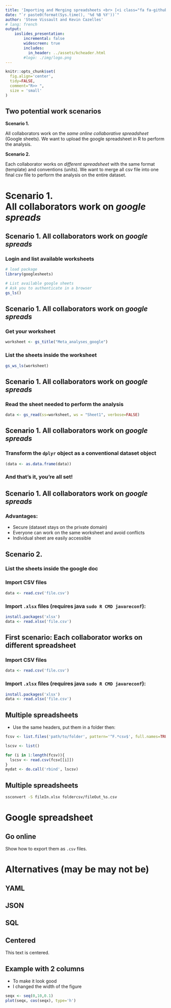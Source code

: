 ```yaml
---
title: 'Importing and Merging spreadsheets <br> [<i class="fa fa-github" aria-hidden="true"></i>](https://github.com/SteveViss/Talk_bib)'
date: "`r paste0(format(Sys.time(), '%d %B %Y'))`"
author: 'Steve Vissault and Kevin Cazelles'
# lang: french
output:
    ioslides_presentation:
        incremental: false
        widescreen: true
        includes:
          in_header: ../assets/kcheader.html  
        #logo: ./img/logo.png
---
```



```r
knitr::opts_chunk$set(
  fig.align='center',
  tidy=FALSE,
  comment="R>> ",
  size = 'small'
)
```

## Two potential work scenarios

**Scenario 1.**

All collaborators work on the _same online collaborative spreadsheet_ (Google sheets).
We want to upload the google spreadsheet in R to perform the analysis.

**Scenario 2.**

Each collaborator works on _different spreadsheet_ with the same format (template) and conventions (units).
We want to merge all csv file into one final csv file to perform the analysis on the entire dataset.

# Scenario 1. <br> All collaborators work on _google spreads_

## Scenario 1. All collaborators work on _google spreads_

### Login and list available worksheets

```r
# load package
library(googlesheets)

# List available google sheets
# Ask you to authenticate in a browser
gs_ls()
```

## Scenario 1. All collaborators work on _google spreads_

### Get your worksheet

```r
worksheet <- gs_title("Meta_analyses_google")
```

### List the sheets inside the worksheet

```r
gs_ws_ls(worksheet)
```

## Scenario 1. All collaborators work on _google spreads_

### Read the sheet needed to perform the analysis

```r
data <- gs_read(ss=worksheet, ws = "Sheet1", verbose=FALSE)
```

## Scenario 1. All collaborators work on _google spreads_

### Transform the `dplyr` object as a conventional dataset object

```r
(data <- as.data.frame(data))
```

### And that's it, you're all set!

## Scenario 1. All collaborators work on _google spreads_

### Advantages:

- Secure (dataset stays on the private domain)
- Everyone can work on the same worksheet and avoid conflicts
- Individual sheet are easily accessible

## Scenario 2.

### List the sheets inside the google doc

### Import CSV files

```r
data <- read.csv('file.csv')
```

### Import `.xlsx` files (requires java `sudo R CMD javareconf`):

```r
install.packages('xlsx')
data <- read.xlsx('file.csv')
```

## First scenario: Each collaborator works on different spreadsheet

### Import CSV files

```r
data <- read.csv('file.csv')
```

### Import `.xlsx` files (requires java `sudo R CMD javareconf`):

```r
install.packages('xlsx')
data <- read.xlsx('file.csv')
```



## Multiple spreadsheets

- Use the same headers, put them in a folder then:

```r
fcsv <- list.files('path/to/folder', pattern='^F.*csv$', full.names=TRUE)

lscsv <- list()

for (i in 1:length(fcsv)){
  lscsv <- read.csv(fcsv[[i]])
}
mydat <- do.call('rbind', lscsv)
```

## Multiple spreadsheets


```bash
ssconvert -S fileIn.xlsx foldercsv/fileOut_%s.csv
```

# Google spreadsheet

## Go online

Show how to export them as `.csv` files.



# Alternatives (may be may not be)

## YAML

## JSON

## SQL












## Centered

<div class="centered">
This text is centered.
</div>


## Example with 2 columns

<div class="columns-2">

  - To make it look good
  - I changed the width of the figure  

  ```r
  seqx <- seq(0,10,0.1)
  plot(seqx, cos(seqx), type='h')
  ```

</div>
